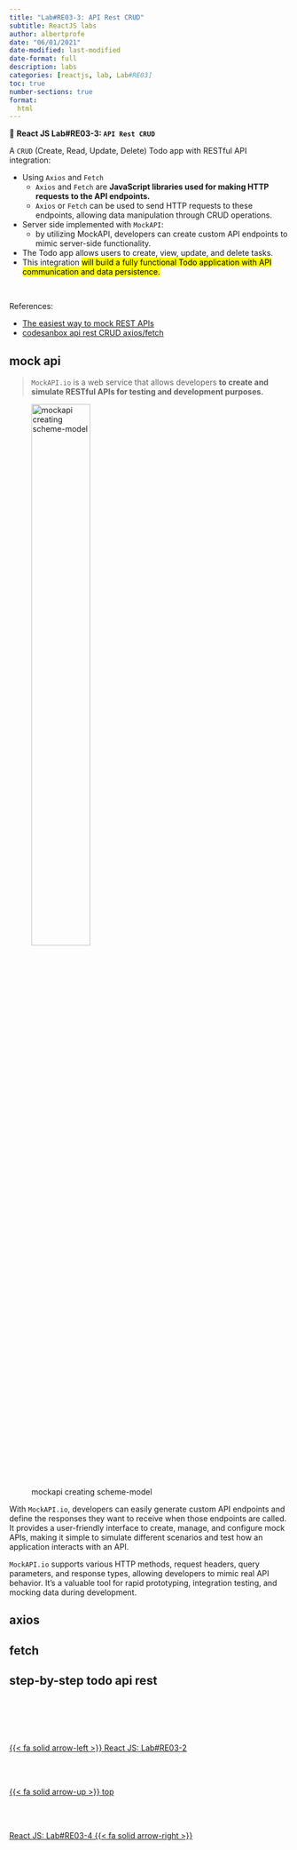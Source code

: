 ```yaml
---
title: "Lab#RE03-3: API Rest CRUD"
subtitle: ReactJS labs
author: albertprofe
date: "06/01/2021"
date-modified: last-modified
date-format: full
description: labs
categories: [reactjs, lab, Lab#RE03]
toc: true
number-sections: true
format:
  html
---
```


::: {.labs}
📘 **React JS Lab#RE03-3: ``API Rest CRUD``**

A `CRUD` (Create, Read, Update, Delete) Todo app with RESTful API integration:

- Using `Axios` and `Fetch`
  - `Axios` and `Fetch` are **JavaScript libraries used for making HTTP requests to the API endpoints.**
  - `Axios` or `Fetch` can be used to send HTTP requests to these endpoints, allowing data manipulation through CRUD operations.
- Server side implemented with `MockAPI`:
  - by utilizing MockAPI, developers can create custom API endpoints to mimic server-side functionality.
- The Todo app allows users to create, view, update, and delete tasks.
- This integration <mark>will build a fully functional Todo application with API communication and data persistence.</mark>


:::


</br>

References:

- [The easiest way to mock REST APIs](https://mockapi.io/){.external}
- [codesanbox api rest CRUD axios/fetch](){.external}

## mock api

> `MockAPI.io` is a web service that allows developers **to create and simulate RESTful APIs for testing and development purposes.**

![mockapi creating scheme-model](/images/reactjs/lab-re-3-11.png){width="50%"}

With `MockAPI.io`, developers can easily generate custom API endpoints and define the responses they want to receive when those endpoints are called. It provides a user-friendly interface to create, manage, and configure mock APIs, making it simple to simulate different scenarios and test how an application interacts with an API.

`MockAPI.io` supports various HTTP methods, request headers, query parameters, and response types, allowing developers to mimic real API behavior. It's a valuable tool for rapid prototyping, integration testing, and mocking data during development.

## axios


## fetch


## step-by-step todo api rest







<!--- navLinks -->
<br><br>
<div class=row>
<br>
<div class='column left previous'>
<br>
[{{< fa solid arrow-left >}} React JS: Lab#RE03-2](/reactjs/rjslab3-2.qmd)
<br>
</div>
<br>
<div class='column center'>
<br>
[{{< fa solid arrow-up >}} top](#top)
<br>
</div>
<br>
<div class='column right next'>
<br>
[React JS: Lab#RE03-4 {{< fa solid arrow-right >}}](/reactjs/rjslab3-4.qmd)
<br>
</div>
<br>
</div>
